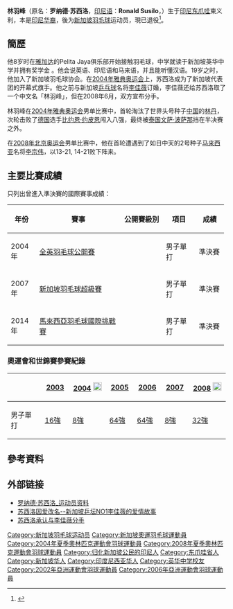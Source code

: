{{noteTA|G1=Badminton}}
{{Infobox 羽球選手
| image = 
| playername              = 林羽峰 (罗纳德·苏西洛)<br/>Ronald Susilo
| size                    =
| caption                 = 
| birth_name              = 
| date_of_birth           = {{birth date and age|1979|6|6}}
| place_of_birth          = {{flagicon|INA}} [[印尼|印尼]][[东爪哇|东爪哇]][[諫義里|諫義里]]
| height                  = {{height|m=1.77}}
| weight                  = 67
| event                   = 男单
| country                 = {{SIN}}
| years_active            = 
| handedness              = 右手
| coach                   = 
| highest_ranking         = 第225位（男單）
| date_of_highest_ranking = 2014年12月11日<ref name="ranking">{{en}}[http://bwfcontent.tournamentsoftware.com/ranking/player.aspx?id=10316&player=109560 BWF World Ranking - Ranking of Ronald SUSILO (50170)]</ref>
| current_ranking         = 現已退役
| date_of_current_ranking = 
| played                  = 163勝–87負（男單）<br/>7勝–8負（男雙）<br/>0勝–1負（混雙）
| titles                  = 
| bwf_profile             = 97EF0C05-C4A0-47C3-93FA-69CD449AD86E
| bwf_id                  = 50170
| updated                 = 2017年8月13日
}}

'''林羽峰'''（原名：'''罗纳德·苏西洛'''，[[印尼语|印尼语]]：'''Ronald Susilo'''，{{bd|1979年|7月6日}}）生于[[印尼|印尼]][[东爪哇|东爪哇]]柬义利，本是[[印尼华裔|印尼华裔]]，後为[[新加坡|新加坡]][[羽毛球|羽毛球]]运动员，現已退役<ref>{{zh-cn}}{{cite news|title=新加坡羽坛青黄不接现象三四年内有望改善|url=http://www.toutiao.com/i6328140085946483202/|agency=早报网|date=2016-09-09}}</ref>。

==簡歷==
他8岁时在[[雅加达|雅加达]]的Pelita Jaya俱乐部开始接触羽毛球，中学就读于新加坡英华中学并拥有奖学金 。他会说英语、印尼语和马来语，并且能听懂汉语。19岁之时，他加入了新加坡羽毛球协会。在[[2004年雅典奥运会|2004年雅典奥运会]]上，苏西洛成为了新加坡代表团的开幕式旗手。他之前与新加坡[[乒乓球|乒乓球]]名将[[李佳薇_(乒乓球运动员)|李佳薇]]订婚，李佳薇还给苏西洛取了一个中文名「林羽峰」，但在2008年6月，双方宣布分手。

林羽峰在[[2004年雅典奥运会|2004年雅典奥运会]]男单比赛中，首轮淘汰了世界头号种子[[中国|中国]]的[[林丹|林丹]]，次轮击败了[[德国|德国]]选手[[Björn_Joppien|比约恩·约皮恩]]闯入八强，最终被[[泰国|泰国]][[文萨·波萨那|文萨·波萨那]]挡在半决赛之外。

在[[2008年北京奥运会|2008年北京奥运会]]男单比赛中，他在首轮遭遇到了如日中天的2号种子[[马来西亚|马来西亚]]名将[[李宗伟|李宗伟]]，以13-21, 14-21败下阵来。

==主要比賽成績==
只列出曾進入準決賽的國際賽事成績：
{| class=wikitable style="text-align:center; font-size:small;" 
!width="50"|年份
!width="180"|賽事
!width="80"|公開賽級別
!width="60"|項目
!width="50"|成績
|-
!rowspan="1"|2004年
|[[2004年全英羽毛球公開賽|全英羽毛球公開賽]]
|
|男子單打
|bgcolor="#b8860b"|準決賽
|-
!rowspan="1"|2007年
|[[2007年新加坡羽毛球超級賽|新加坡羽毛球超級賽]]
|{{BWFSS}}
|男子單打
|bgcolor="#b8860b"|準決賽
|-
!rowspan="1"|2014年
|[[2014年馬來西亞羽毛球國際挑戰賽|馬來西亞羽毛球國際挑戰賽]]
|{{BWFIC}}
|男子單打
|bgcolor="#b8860b"|準決賽
|}
{{BWF賽事級別索引}}

===奧運會和世錦賽參賽紀錄===
{| class=wikitable style="text-align:center; font-size:small;" 
!
!width="50"|[[2003年世界羽毛球錦標賽|2003]]
!width="80"|[[2004年夏季奧林匹克運動會羽毛球比賽|2004]] [[File:Olympic_rings_without_rims.svg|20px]]
!width="50"|[[2005年世界羽毛球錦標賽|2005]]
!width="50"|[[2006年世界羽毛球錦標賽|2006]]
!width="50"|[[2007年世界羽毛球錦標賽|2007]]
!width="80"|[[2008年夏季奧林匹克運動會羽毛球比賽|2008]] [[File:Olympic_rings_without_rims.svg|20px]]
|-
!width="80"|男子單打
|[[2003年世界羽毛球錦標賽男子單打項目|16強]]
|[[2004年夏季奧林匹克運動會羽毛球男子單打比賽|8強]]
|[[2005年世界羽毛球錦標賽男子單打項目|64強]]
|[[2006年世界羽毛球錦標賽男子單打項目|64強]]
|[[2007年世界羽毛球錦標賽男子單打項目|8強]]
|[[2008年夏季奧林匹克運動會羽毛球男子單打比賽|32強]]
|}

==參考資料==
{{Reflist|2}}

==外部链接==
*[http://info.2008.sohu.com/Global/Athlete/202294.shtml 罗纳德·苏西洛_运动员资料]{{dead link|date=2018年3月 |bot=InternetArchiveBot |fix-attempted=yes }}
*[http://www.southcn.com/sports/star6/suxiluo/200412151056.htm 苏西洛因爱改名--新加坡乒坛NO1李佳薇的爱情故事] {{Wayback|url=http://www.southcn.com/sports/star6/suxiluo/200412151056.htm |date=20160304211433 }}
*[http://www.xmnn.cn/hlxw/200801/t20080120_443150.htm 苏西洛承认与李佳薇分手] {{Wayback|url=http://www.xmnn.cn/hlxw/200801/t20080120_443150.htm |date=20111222175827 }}

{{DEFAULTSORT:Susilo Ronald}}
[[Category:新加坡羽毛球运动员|Category:新加坡羽毛球运动员]]
[[Category:新加坡奧運羽毛球運動員|Category:新加坡奧運羽毛球運動員]]
[[Category:2004年夏季奧林匹克運動會羽球運動員|Category:2004年夏季奧林匹克運動會羽球運動員]]
[[Category:2008年夏季奧林匹克運動會羽球運動員|Category:2008年夏季奧林匹克運動會羽球運動員]]
[[Category:归化新加坡公民的印尼人|Category:归化新加坡公民的印尼人]]
[[Category:东爪哇省人|Category:东爪哇省人]]
[[Category:新加坡华人|Category:新加坡华人]]
[[Category:印度尼西亚华人|Category:印度尼西亚华人]]
[[Category:英华中学校友|Category:英华中学校友]]
[[Category:2002年亞洲運動會羽球運動員|Category:2002年亞洲運動會羽球運動員]]
[[Category:2006年亞洲運動會羽球運動員|Category:2006年亞洲運動會羽球運動員]]
